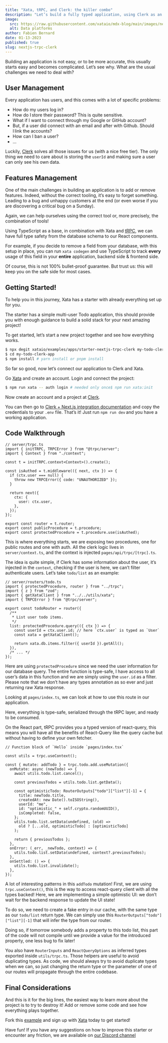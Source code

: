 ```yaml
---
title: "Xata, tRPC, and Clerk: the killer combo"
description: "Let’s build a fully typed application, using Clerk as an authentication layer and tRPC to help us having a robust and easy to maintain stack."
image:
  src: https://raw.githubusercontent.com/xataio/mdx-blog/main/images/nextjs-trpc-clerk.png
  alt: Data platforms
author: Fabien Bernard
date: 01-13-2023
published: true
slug: nextjs-trpc-clerk
---
```


Building an application is not easy, or to be more accurate, this usually starts easy and becomes complicated. Let’s see why. What are the usual challenges we need to deal with?

## User Management

Every application has users, and this comes with a lot of specific problems:

- How do my users log in?
- How do I store their password? This is quite sensitive.
- What if I want to connect through my Google or GitHub account?
- But, if a user did connect with an email and after with Github. Should I link the accounts?
- How can I ban a user?
- …

Luckily, [Clerk](https://clerk.dev/) solves all those issues for us (with a nice free tier). The only thing we need to care about is storing the `userId` and making sure a user can only see his own data.

## Features Management

One of the main challenges in building an application is to add or remove features. Indeed, without the correct tooling, it’s easy to forget something. Leading to a bug and unhappy customers at the end (or even worse if you are discovering a critical bug on a Sunday).

Again, we can help ourselves using the correct tool or, more precisely, the combination of tools!

Using TypeScript as a base, in combination with Xata and [tRPC](http://trpc.io), we can have full type safety from the database schema to our React components.

For example, if you decide to remove a field from your database, with this setup in place, you can run `xata codegen` and use TypeScript to track **every** usage of this field in your **entire** application, backend side & frontend side.

Of course, this is not 100% bullet-proof guarantee. But trust us: this will keep you on the safe side for most cases.

## Getting Started!

To help you in this journey, Xata has a starter with already everything set up for you.

The starter has a simple multi-user Todo application, this should provide you with enough guidance to build a solid stack for your next amazing project!

To get started, let’s start a new project together and see how everything works.

```bash
$ npx degit xataio/examples/apps/starter-nextjs-trpc-clerk my-todo-clerk-app
$ cd my-todo-clerk-app
$ npm install # yarn install or pnpm install
```

So far so good, now let’s connect our application to Clerk and Xata.

Go [Xata](https://xata.io) and create an account. Login and connect the project:

```bash
$ npm run xata -- auth login # needed only once$ npm run xata:init
```

Now create an account and a project at [Clerk](https://clerk.dev).

You can then go to [Clerk + Next.js integration documentation](https://clerk.dev/docs/nextjs/set-environment-keys) and copy the credentials to your `.env` file. That’s it! Just run `npm run dev` and you have a working application.

## Code Walkthrough

```tsx
// server/trpc.ts
import { initTRPC, TRPCError } from "@trpc/server";
import { Context } from "./context";

const t = initTRPC.context<Context>().create();

const isAuthed = t.middleware(({ next, ctx }) => {
  if (ctx.user === null) {
    throw new TRPCError({ code: "UNAUTHORIZED" });
  }

  return next({
    ctx: {
      user: ctx.user,
    },
  });
});

export const router = t.router;
export const publicProcedure = t.procedure;
export const protectedProcedure = t.procedure.use(isAuthed);
```

This is where everything starts, we are exposing two procedures, one for public routes and one with auth. All the clerk logic lives in `server/context.ts`, and the context is injected `pages/api/trpc/[trpc].ts`.

The idea is quite simple, if Clerk has some information about the user, it’s injected in the `context`, checking if the user is here, we can’t filter authenticate users. Let’s take `todo/list` as an example:

```tsx
// server/routers/todo.ts
import { protectedProcedure, router } from "../trpc";
import { z } from "zod";
import { getXataClient } from "../../utils/xata";
import { TRPCError } from "@trpc/server";

export const todoRouter = router({
  /**
   * List user todo items.
   */
  list: protectedProcedure.query(({ ctx }) => {
    const userId = ctx.user.id; // here `ctx.user` is typed as `User`
    const xata = getXataClient();

    return xata.db.items.filter({ userId }).getAll();
  }),
  /* ... */
});
```

Here are using `protectedProcedure` since we need the user information for our database query. The entire function is type-safe, I have access to all user’s data in this function and we are simply using the `user.id` as a filter. Please note that we don’t have any types annotation as so ever and just returning raw Xata response.

Looking at `pages/index.ts`, we can look at how to use this route in our application.

<ArticleImage
  src="https://raw.githubusercontent.com/xataio/mdx-blog/main/images/typings-trpc.png"
  width="909"
  height="293"
  alt="Typings"
  caption="Typings coming from tRPC"
  position="center"
/>

Here, everything is type-safe, serialized through the tRPC layer, and ready to be consumed.

On the React part, tRPC provides you a typed version of react-query, this means you will have all the benefits of React-Query like the query cache but without having to define your own fetcher.

```tsx
// Function block of `Hello` inside `pages/index.tsx`

const utils = trpc.useContext();

const { mutate: addTodo } = trpc.todo.add.useMutation({
  onMutate: async (newTodo) => {
    await utils.todo.list.cancel();

    const previousTodos = utils.todo.list.getData();

    const optimisticTodo: RouterOutputs["todo"]["list"][-1] = {
      title: newTodo.title,
      createdAt: new Date().toISOString(),
      userId: "me",
      id: "optimistic_" + self.crypto.randomUUID(),
      isCompleted: false,
    };
    utils.todo.list.setData(undefined, (old) =>
      old ? [...old, optimisticTodo] : [optimisticTodo]
    );

    return { previousTodos };
  },
  onError: (_err, _newTodo, context) => {
    utils.todo.list.setData(undefined, context?.previousTodos);
  },
  onSettled: () => {
    utils.todo.list.invalidate();
  },
});
```

A lot of interesting patterns in this `addTodo` mutation! First, we are using `trpc.useContext()`, this is the way to access react-query client with all the types backed! Here, we are implementing a simple optimistic UI: we don’t wait for the backend response to update the UI state!

To do so, we need to create a fake entry in our cache, with the same type as our `todo/list` return type. We can simply use this `RouterOutputs["todo"]["list"][-1]` that will infer the type from our router.

Doing so, if tomorrow somebody adds a property to this todo list, this part of the code will not compile until we provide a value for the introduced property, one less bug to fix later!

You also have `RouterInputs` and `ReactQueryOptions` as inferred types exported inside `utils/trpc.ts`. Those helpers are useful to avoid duplicating types. As code, we should always try to avoid duplicate types when we can, so just changing the return type or the parameter of one of our routes will propagate through the entire codebase.

## Final Considerations

And this is it for the big lines, the easiest way to learn more about the project is to try to destroy it! Add or remove some code and see how everything plays together.

Fork this [example](https://github.com/xataio/examples/tree/main/apps/starter-nextjs-trpc-clerk) and sign up with [Xata](https://xata.io) today to get started!

Have fun! If you have any suggestions on how to improve this starter or encounter any friction, we are available on [our Discord channel](https://xata.io/discord)
